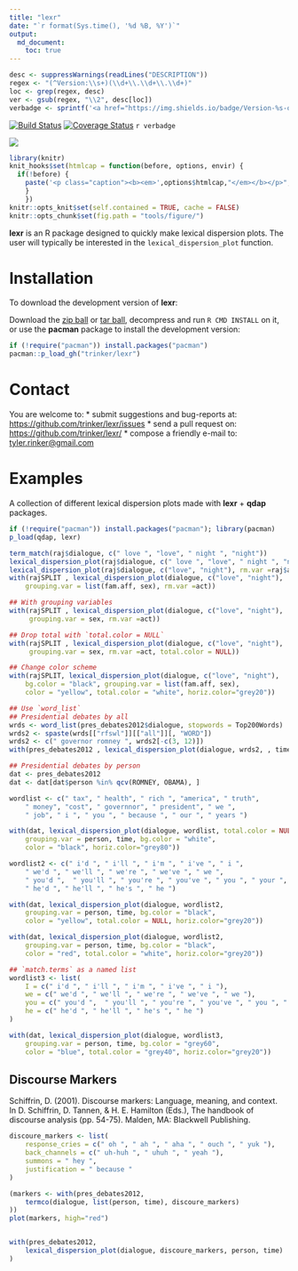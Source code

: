 ```yaml
---
title: "lexr"
date: "`r format(Sys.time(), '%d %B, %Y')`"
output:
  md_document:
    toc: true      
---
```


```r
desc <- suppressWarnings(readLines("DESCRIPTION"))
regex <- "(^Version:\\s+)(\\d+\\.\\d+\\.\\d+)"
loc <- grep(regex, desc)
ver <- gsub(regex, "\\2", desc[loc])
verbadge <- sprintf('<a href="https://img.shields.io/badge/Version-%s-orange.svg"><img src="https://img.shields.io/badge/Version-%s-orange.svg" alt="Version"/></a></p>', ver, ver)
````

[![Build Status](https://travis-ci.org/trinker/lexr.svg?branch=master)](https://travis-ci.org/trinker/lexr)
[![Coverage Status](https://coveralls.io/repos/trinker/lexr/badge.svg?branch=master)](https://coveralls.io/r/trinker/lexr?branch=master)
`r verbadge`

![](tools/lexr_logo/r_lexr.png)

```r
library(knitr)
knit_hooks$set(htmlcap = function(before, options, envir) {
  if(!before) {
    paste('<p class="caption"><b><em>',options$htmlcap,"</em></b></p>",sep="")
    }
    })
knitr::opts_knit$set(self.contained = TRUE, cache = FALSE)
knitr::opts_chunk$set(fig.path = "tools/figure/")
```

**lexr** is an R package designed to quickly make lexical dispersion plots.  The user will typically be interested in the `lexical_dispersion_plot` function.

# Installation

To download the development version of **lexr**:

Download the [zip ball](https://github.com/trinker/lexr/zipball/master) or [tar ball](https://github.com/trinker/lexr/tarball/master), decompress and run `R CMD INSTALL` on it, or use the **pacman** package to install the development version:

```r
if (!require("pacman")) install.packages("pacman")
pacman::p_load_gh("trinker/lexr")
```

# Contact

You are welcome to:
* submit suggestions and bug-reports at: <https://github.com/trinker/lexr/issues>
* send a pull request on: <https://github.com/trinker/lexr/>
* compose a friendly e-mail to: <tyler.rinker@gmail.com>

# Examples

A collection of different lexical dispersion plots made with **lexr** + **qdap** packages.

```r
if (!require("pacman")) install.packages("pacman"); library(pacman)
p_load(qdap, lexr)

term_match(raj$dialogue, c(" love ", "love", " night ", "night"))
lexical_dispersion_plot(raj$dialogue, c(" love ", "love", " night ", "night"))
lexical_dispersion_plot(raj$dialogue, c("love", "night"), rm.var =raj$act)
with(rajSPLIT , lexical_dispersion_plot(dialogue, c("love", "night"),
    grouping.var = list(fam.aff, sex), rm.var =act))

## With grouping variables
with(rajSPLIT , lexical_dispersion_plot(dialogue, c("love", "night"),
     grouping.var = sex, rm.var =act))

## Drop total with `total.color = NULL`
with(rajSPLIT , lexical_dispersion_plot(dialogue, c("love", "night"),
     grouping.var = sex, rm.var =act, total.color = NULL))

## Change color scheme
with(rajSPLIT, lexical_dispersion_plot(dialogue, c("love", "night"),
    bg.color = "black", grouping.var = list(fam.aff, sex),
    color = "yellow", total.color = "white", horiz.color="grey20"))

## Use `word_list`
## Presidential debates by all
wrds <- word_list(pres_debates2012$dialogue, stopwords = Top200Words)
wrds2 <- spaste(wrds[["rfswl"]][["all"]][, "WORD"])
wrds2 <- c(" governor romney ", wrds2[-c(3, 12)])
with(pres_debates2012 , lexical_dispersion_plot(dialogue, wrds2, , time))

## Presidential debates by person
dat <- pres_debates2012
dat <- dat[dat$person %in% qcv(ROMNEY, OBAMA), ]

wordlist <- c(" tax", " health", " rich ", "america", " truth",
    " money", "cost", " governnor", " president", " we ",
    " job", " i ", " you ", " because ", " our ", " years ")
```


```r
with(dat, lexical_dispersion_plot(dialogue, wordlist, total.color = NULL,
    grouping.var = person, time, bg.color = "white",
    color = "black", horiz.color="grey80"))

wordlist2 <- c(" i'd ", " i'll ", " i'm ", " i've ", " i ",
    " we'd ", " we'll ", " we're ", " we've ", " we ",
    " you'd ",  " you'll ", " you're ", " you've ", " you ", " your ",
    " he'd ", " he'll ", " he's ", " he ")

with(dat, lexical_dispersion_plot(dialogue, wordlist2,
    grouping.var = person, time, bg.color = "black",
    color = "yellow", total.color = NULL, horiz.color="grey20"))

with(dat, lexical_dispersion_plot(dialogue, wordlist2, 
    grouping.var = person, time, bg.color = "black",
    color = "red", total.color = "white", horiz.color="grey20"))

## `match.terms` as a named list
wordlist3 <- list(
    I = c(" i'd ", " i'll ", " i'm ", " i've ", " i "),
    we = c(" we'd ", " we'll ", " we're ", " we've ", " we "),
    you = c(" you'd ",  " you'll ", " you're ", " you've ", " you ", " your "),
    he = c(" he'd ", " he'll ", " he's ", " he ")
)

```

```r
with(dat, lexical_dispersion_plot(dialogue, wordlist3,
    grouping.var = person, time, bg.color = "grey60",
    color = "blue", total.color = "grey40", horiz.color="grey20"))
```


## Discourse Markers

Schiffrin, D. (2001). Discourse markers: Language, meaning, and context.     
  In D. Schiffrin, D. Tannen, & H. E. Hamilton (Eds.), The handbook of     
  discourse analysis (pp. 54-75). Malden, MA: Blackwell Publishing.     

```r
discoure_markers <- list(
    response_cries = c(" oh ", " ah ", " aha ", " ouch ", " yuk "),
    back_channels = c(" uh-huh ", " uhuh ", " yeah "),
    summons = " hey ",
    justification = " because "
)

(markers <- with(pres_debates2012,
    termco(dialogue, list(person, time), discoure_markers)
))
plot(markers, high="red")


with(pres_debates2012,
    lexical_dispersion_plot(dialogue, discoure_markers, person, time)
)
```
